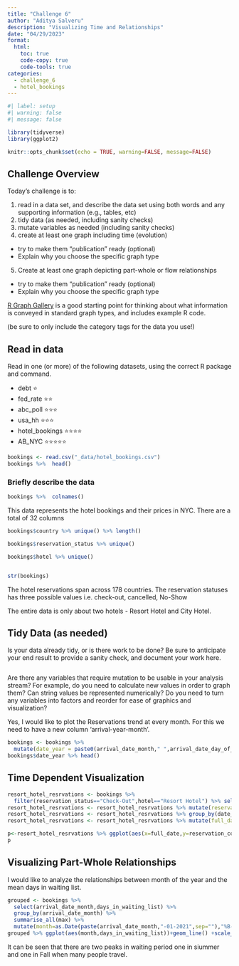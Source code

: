 ```yaml
---
title: "Challenge 6"
author: "Aditya Salveru"
description: "Visualizing Time and Relationships"
date: "04/29/2023"
format:
  html:
    toc: true
    code-copy: true
    code-tools: true
categories:
  - challenge_6
  - hotel_bookings
---
```


```r
#| label: setup
#| warning: false
#| message: false

library(tidyverse)
library(ggplot2)

knitr::opts_chunk$set(echo = TRUE, warning=FALSE, message=FALSE)
```

## Challenge Overview

Today's challenge is to:

1)  read in a data set, and describe the data set using both words and any supporting information (e.g., tables, etc)
2)  tidy data (as needed, including sanity checks)
3)  mutate variables as needed (including sanity checks)
4)  create at least one graph including time (evolution)
   - try to make them "publication" ready (optional)
   - Explain why you choose the specific graph type
5)  Create at least one graph depicting part-whole or flow relationships
   - try to make them "publication" ready (optional)
   - Explain why you choose the specific graph type

[R Graph Gallery](https://r-graph-gallery.com/) is a good starting point for thinking about what information is conveyed in standard graph types, and includes example R code.

(be sure to only include the category tags for the data you use!)

## Read in data

Read in one (or more) of the following datasets, using the correct R package and command.

  - debt  ⭐
  - fed_rate ⭐⭐
  - abc_poll ⭐⭐⭐
  - usa_hh ⭐⭐⭐
  - hotel_bookings ⭐⭐⭐⭐
  - AB_NYC ⭐⭐⭐⭐⭐

  

```r
bookings <- read.csv("_data/hotel_bookings.csv")
bookings %>%  head()
```

### Briefly describe the data
```r
bookings %>%  colnames()
```
This data represents the hotel bookings and their prices in NYC. There are a total of 32 columns

``` r
bookings$country %>% unique() %>% length()

bookings$reservation_status %>% unique() 

bookings$hotel %>% unique()


str(bookings)
```
The hotel reservations span across 178 countries. The reservation statuses has three possible values i.e. check-out, cancelled, No-Show

The entire data is only about two hotels - Resort Hotel and City Hotel.

## Tidy Data (as needed)

Is your data already tidy, or is there work to be done? Be sure to anticipate your end result to provide a sanity check, and document your work here.


```r
```
Are there any variables that require mutation to be usable in your analysis stream? For example, do you need to calculate new values in order to graph them? Can string values be represented numerically? Do you need to turn any variables into factors and reorder for ease of graphics and visualization?

Yes, I would like to plot the Reservations trend at every month. For this we need to have a new column 'arrival-year-month'.

```r
bookings <- bookings %>% 
  mutate(date_year = paste0(arrival_date_month," ",arrival_date_day_of_month," ",arrival_date_year))
bookings$date_year %>% head()
```
## Time Dependent Visualization
```r
resort_hotel_resrvations <- bookings %>% 
  filter(reservation_status=="Check-Out",hotel=="Resort Hotel") %>% select(date_year)
resort_hotel_resrvations <- resort_hotel_resrvations %>% mutate(reservation_count=1)
resort_hotel_resrvations <- resort_hotel_resrvations %>% group_by(date_year) %>% summarise_all(sum)
resort_hotel_resrvations <- resort_hotel_resrvations %>% mutate(full_date=as.Date(resort_hotel_resrvations$date_year,format="%B %d %Y"))

p<-resort_hotel_resrvations %>% ggplot(aes(x=full_date,y=reservation_count)) + geom_line() + xlab("Date") + ylab("Count of reservations")+labs(title="Number of reservactions trend for Resort Hotel")
p

```

## Visualizing Part-Whole Relationships

I would like to analyze the relationships between month of the year and the mean days in waiting list.

```r
grouped <- bookings %>% 
  select(arrival_date_month,days_in_waiting_list) %>% 
  group_by(arrival_date_month) %>% 
  summarise_all(max) %>% 
  mutate(month=as.Date(paste(arrival_date_month,"-01-2021",sep=""),"%B-%d-%Y"))
grouped %>% ggplot(aes(month,days_in_waiting_list))+geom_line() +scale_x_date(date_labels = "%B",date_breaks = "1 month")+ labs(title="max days in waiting list per month")
```

It can be seen that there are two peaks in waiting period one in siummer and one in Fall when many people travel.
